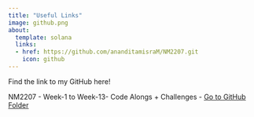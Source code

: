 ```yaml
---
title: "Useful Links"
image: github.png
about:
  template: solana
  links: 
  - href: https://github.com/ananditamisraM/NM2207.git
    icon: github
---
```


Find the link to my GitHub here!

NM2207 - Week-1 to Week-13- Code Alongs + Challenges - [Go to GitHub Folder](https://github.com/ananditamisraM/NM2207.git)

